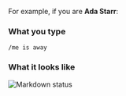 For example, if you are **Ada Starr**:

### What you type

```
/me is away
```

### What it looks like

![Markdown status](../../images/markdown-status.png)
